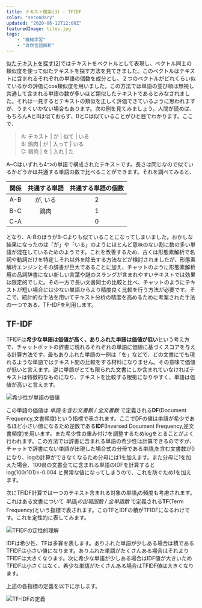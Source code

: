 ```yaml
---
title: テキスト検索(3) - TFIDF
color: "secondary"
updated: "2020-06-12T12:00Z"
featuredImage: tiles.jpg
tags: 
    - "機械学習"
    - "自然言語解析"
---
```


[似たテキストを探す(2)](../text-retrieval/)ではテキストをベクトルとして表現し、ベクトル同士の類似度を使って似たテキストを探す方法を見てきました。このベクトルはテキストに含まれるそれぞれの単語の個数を成分とし、２つのベクトルがどれくらい似ているかの評価にcos類似度を用いました。この方法では単語の並び順は無視し共通して含まれる単語の数が多いほど類似したテキストであるとみなされました。それは一見するとテキストの類似を正しく評価できているように思われますが、うまくいかない場合もあります。次の例を見てみましょう。人間が読めば、もちろんAとBは似ておらず、BとCは似ていることがひと目でわかります。ここで、

> A: テキスト | が | 似て | いる  
> B: 鶏肉 | が | 入って | いる  
> C: 鶏肉 | を | 入れ | た

A~Cはいずれも4つの単語で構成されたテキストです。長さは同じなので似ているかどうかは共通する単語の数で比べることができます。それを調べてみると、

|関係|共通する単語 | 共通する単語の個数 |
|:---:| :---: | :---: |
|A-B| が, いる | 2 |
|B-C| 鶏肉 | 1 |
|C-A|  | 0 |

となり、A-BのほうがB-Cよりも似ていることになってしまいました。おかしな結果になったのは「が」や「いる」のようにほとんど意味のない割に数の多い単語が混在しているためのようです。これを改善するため、古くは形態素解析で名詞や動詞だけを特定しそれ以外を除去する方法などが検討されましたが、形態素解析エンジンとその辞書が巨大であることに加え、チャットのように形態素解析用の品詞辞書にない新しい言葉や謎のスラングが含まれやすいテキストでは効果は限定的でした。その一方で長い文書同士の比較と比べ、チャットのようにテキストが短い場合には少ない単語からより精度良く比較を行う方法が必要です。そこで、統計的な手法を用いてテキスト分析の精度を高めるために考案された手法の一つである、TF-IDFを利用します。

## TF-IDF


TFIDFは**希少な単語は価値が高く、ありふれた単語は価値が低い**という考え方で、チャットボットの辞書に現れるそれぞれの単語に価値に基づくスコアを与える計算方法です。最もありふれた単語の一例は「を」などで、どの文書にでも現れるような単語ではテキスト間の比較をする材料になりません。その意味で価値が低いと言えます。逆に単語がとても限られた文書にしか含まれていなければテキストは特徴的なものになり、テキストを比較する根拠になりやすく、単語は価値が高いと言えます。

![希少性が単語の価値](./value-of-word.png)

この単語の価値は *単語<sub>i</sub>を含む文書数 / 全文書数* で定義される**DF**(Document Frequency,文書頻度)という指標で表されます。ここでDFの値は単語が希少であるほど小さい値になるため逆数である**IDF**(Inversed Document Frequency,逆文書頻度)を用います。また希少性の重み付けを調整するためlogをとることがよく行われます。この方法では辞書に含まれる単語の希少性は計算できるのですが、チャットで辞書にない単語が出現した場合式の分母である単語<sub>i</sub>を含む文書数が0になり、logの計算ができなくなるため分母には1を加えます。また分母に1を加えた場合、100県の文書全てに含まれる単語のIDFを計算すると log(100/101)=-0.004 と異常な値になってしまうので、これを防ぐため1を加えます。  

次にTFIDF計算では一つのテキスト含まれる対象の単語<sub>i</sub>の頻度も考慮されます。これはある文書について *単語<sub>i</sub>の出現回数 / 全単語数* で定義される**TF**(Term Frequency)という指標で表されます。このTFとIDFの積がTFIDFになるわけです。これを定性的に表してみます。

![TFIDFの定性的理解](./tfidf-concept.png)

IDFは希少性、TFは多寡を表します。ありふれた単語が少しある場合は積であるTFIDFは小さい値になります。ありふれた単語がたくさんある場合はそれよりTFIDFは大きくなります。次に希少な単語が少しある場合はIDF値が大きいためTFIDFは小さくはなく、希少な単語がたくさんある場合はTFIDF値は大きくなります。  

上述の各指標の定義を以下に示します。

![TF-IDFの定義](./tf-idf.png)













